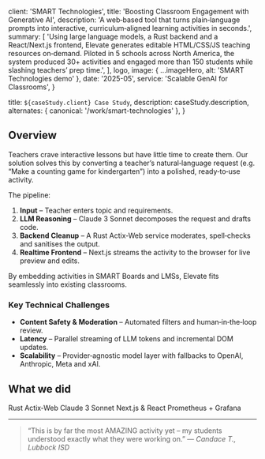 
  client: 'SMART Technologies',
  title: 'Boosting Classroom Engagement with Generative AI',
  description:
    'A web‑based tool that turns plain‑language prompts into interactive, curriculum‑aligned learning activities in seconds.',
  summary: [
    'Using large language models, a Rust backend and a React/Next.js frontend, Elevate generates editable HTML/CSS/JS teaching resources on‑demand. Piloted in 5 schools across North America, the system produced 30+ activities and engaged more than 150 students while slashing teachers’ prep time.',
  ],
  logo,
  image: { ...imageHero, alt: 'SMART Technologies demo' },
  date: '2025-05',
  service: 'Scalable GenAI for Classrooms',
}

  title: `${caseStudy.client} Case Study`,
  description: caseStudy.description,
  alternates: { canonical: '/work/smart-technologies' },
}

## Overview

Teachers crave interactive lessons but have little time to create them. Our solution solves this by converting a teacher’s natural‑language request (e.g. “Make a counting game for kindergarten”) into a polished, ready‑to‑use activity.

The pipeline:

1. **Input** – Teacher enters topic and requirements.
2. **LLM Reasoning** – Claude 3 Sonnet decomposes the request and drafts code.
3. **Backend Cleanup** – A Rust Actix‑Web service moderates, spell‑checks and sanitises the output.
4. **Realtime Frontend** – Next.js streams the activity to the browser for live preview and edits.

By embedding activities in SMART Boards and LMSs, Elevate fits seamlessly into existing classrooms.

### Key Technical Challenges

- **Content Safety & Moderation** – Automated filters and human‑in‑the‑loop review.
- **Latency** – Parallel streaming of LLM tokens and incremental DOM updates.
- **Scalability** – Provider‑agnostic model layer with fallbacks to OpenAI, Anthropic, Meta and xAI.

## What we did

<TagList>
  <TagListItem>Rust Actix‑Web</TagListItem>
  <TagListItem>Claude 3 Sonnet</TagListItem>
  <TagListItem>Next.js & React</TagListItem>
  <TagListItem>Prometheus + Grafana</TagListItem>
</TagList>

<StatList>
  <StatListItem value="5 Schools" label="Across North America" />
  <StatListItem value="150+" label="Students Engaged" />
  <StatListItem value="300+" label="Activities Generated" />
  <StatListItem value="8 Months" label="Project Duration" />
</StatList>

---

> “This is by far the most AMAZING activity yet – my students understood exactly what they were working on.” — *Candace T., Lubbock ISD*
